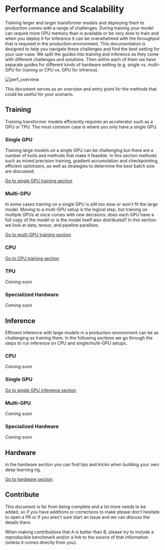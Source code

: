 <!---
Copyright 2021 The HuggingFace Team. All rights reserved.

Licensed under the Apache License, Version 2.0 (the "License");
you may not use this file except in compliance with the License.
You may obtain a copy of the License at

    http://www.apache.org/licenses/LICENSE-2.0

Unless required by applicable law or agreed to in writing, software
distributed under the License is distributed on an "AS IS" BASIS,
WITHOUT WARRANTIES OR CONDITIONS OF ANY KIND, either express or implied.
See the License for the specific language governing permissions and
limitations under the License.
-->

# Performance and Scalability

Training larger and larger transformer models and deploying them to production comes with a range of challenges. During training your model can require more GPU memory than is available or be very slow to train and when you deploy it for inference it can be overwhelmed with the throughput that is required in the production environment. This documentation is designed to help you navigate these challenges and find the best setting for your use-case. We split the guides into training and inference as they come with different challenges and solutions. Then within each of them we have separate guides for different kinds of hardware setting (e.g. single vs. multi-GPU for training or CPU vs. GPU for infrence).

![perf_overview](https://huggingface.co/datasets/huggingface/documentation-images/resolve/main/perf_overview.png)

This document serves as an overview and entry point for the methods that could be useful for your scenario.

## Training

Training transformer models efficiently requires an accelerator such as a GPU or TPU. The most common case is where you only have a single GPU.

### Single GPU

Training large models on a single GPU can be challenging but there are a number of tools and methods that make it feasible. In this section methods such as mixed precision training, gradient accumulation and checkpointing, efficient optimizers, as well as strategies to determine the best batch size are discussed.

[Go to single GPU training section](perf_train_gpu_one)

### Multi-GPU

In some cases training on a single GPU is still too slow or won't fit the large model. Moving to a mutli-GPU setup is the logical step, but training on multiple GPUs at once comes with new decisions: does each GPU have a full copy of the model or is the model itself also distributed? In this section we look at data, tensor, and pipeline parallism.

[Go to multi-GPU training section](perf_train_gpu_many)

### CPU


[Go to CPU training section](perf_train_cpu)


### TPU

_Coming soon_

### Specialized Hardware

_Coming soon_

## Inference

Efficient inference with large models in a production environment can be as challenging as training them. In the following sections we go through the steps to run inference on CPU and single/multi-GPU setups.

### CPU

_Coming soon_

### Single GPU

[Go to single GPU inference section](perf_infer_gpu_one)

### Multi-GPU

_Coming soon_

### Specialized Hardware

_Coming soon_

## Hardware

In the hardware section you can find tips and tricks when building your own deep learning rig.

[Go to hardware section](perf_hardware)


## Contribute

This document is far from being complete and a lot more needs to be added, so if you have additions or corrections to make please don't hesitate to open a PR or if you aren't sure start an Issue and we can discuss the details there.

When making contributions that A is better than B, please try to include a reproducible benchmark and/or a link to the source of that information (unless it comes directly from you).
